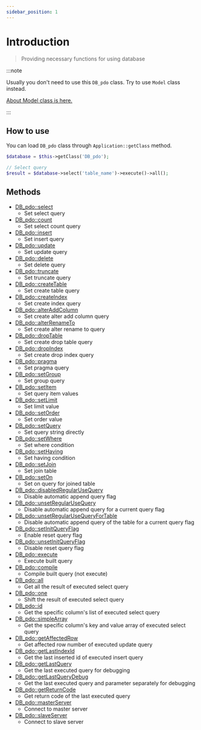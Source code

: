 ```yaml
---
sidebar_position: 1
---
```


# Introduction

> Providing necessary functions for using database

:::note

Usually you don't need to use this `DB_pdo` class. Try to use `Model` class instead.

[About Model class is here.](/docs/fegg/library/model)

:::

## How to use

You can load `DB_pdo` class through `Application::getClass` method.

```php title="Controller"
$database = $this->getClass('DB_pdo');

// Select query
$result = $database->select('table_name')->execute()->all();
```

## Methods

- [DB_pdo::select](/docs/fegg/library/database/methods/select)
  - Set select query
- [DB_pdo::count](/docs/fegg/library/database/methods/count)
  - Set select count query
- [DB_pdo::insert](/docs/fegg/library/database/methods/insert)
  - Set insert query
- [DB_pdo::update](/docs/fegg/library/database/methods/update)
  - Set update query
- [DB_pdo::delete](/docs/fegg/library/database/methods/delete)
  - Set delete query
- [DB_pdo::truncate](/docs/fegg/library/database/methods/truncate)
  - Set truncate query
- [DB_pdo::createTable](/docs/fegg/library/database/methods/createtable)
  - Set create table query
- [DB_pdo::createIndex](/docs/fegg/library/database/methods/createindex)
  - Set create index query
- [DB_pdo::alterAddColumn](/docs/fegg/library/database/methods/alteraddcolumn)
  - Set create alter add column query
- [DB_pdo::alterRenameTo](/docs/fegg/library/database/methods/alterrenameto)
  - Set create alter rename to query
- [DB_pdo::dropTable](/docs/fegg/library/database/methods/droptable)
  - Set create drop table query
- [DB_pdo::dropIndex](/docs/fegg/library/database/methods/dropindex)
  - Set create drop index query
- [DB_pdo::pragma](/docs/fegg/library/database/methods/pragma)
  - Set pragma query
- [DB_pdo::setGroup](/docs/fegg/library/database/methods/setgroup)
  - Set group query
- [DB_pdo::setItem](/docs/fegg/library/database/methods/setitem)
  - Set query item values
- [DB_pdo::setLimit](/docs/fegg/library/database/methods/setlimit)
  - Set limit value
- [DB_pdo::setOrder](/docs/fegg/library/database/methods/setorder)
  - Set order value
- [DB_pdo::setQuery](/docs/fegg/library/database/methods/setquery)
  - Set query string directly
- [DB_pdo::setWhere](/docs/fegg/library/database/methods/setwhere)
  - Set where condition
- [DB_pdo::setHaving](/docs/fegg/library/database/methods/sethaving)
  - Set having condition
- [DB_pdo::setJoin](/docs/fegg/library/database/methods/setjoin)
  - Set join table
- [DB_pdo::setOn](/docs/fegg/library/database/methods/seton)
  - Set on query for joined table
- [DB_pdo::disabledRegularUseQuery](/docs/fegg/library/database/methods/disabledregularusequery)
  - Disable automatic append query flag
- [DB_pdo::unsetRegularUseQuery](/docs/fegg/library/database/methods/unsetregularusequery)
  - Disable automatic append query for a current query flag
- [DB_pdo::unsetRegularUseQueryForTable](/docs/fegg/library/database/methods/unsetregularusequeryfortable)
  - Disable automatic append query of the table for a current query flag
- [DB_pdo::setInitQueryFlag](/docs/fegg/library/database/methods/setinitqueryflag)
  - Enable reset query flag
- [DB_pdo::unsetInitQueryFlag](/docs/fegg/library/database/methods/unsetinitqueryflag)
  - Disable reset query flag
- [DB_pdo::execute](/docs/fegg/library/database/methods/execute)
  - Execute built query
- [DB_pdo::compile](/docs/fegg/library/database/methods/compile)
  - Compile built query (not execute)
- [DB_pdo::all](/docs/fegg/library/database/methods/all)
  - Get all the result of executed select query
- [DB_pdo::one](/docs/fegg/library/database/methods/one)
  - Shift the result of executed select query
- [DB_pdo::id](/docs/fegg/library/database/methods/id)
  - Get the specific column's list of executed select query
- [DB_pdo::simpleArray](/docs/fegg/library/database/methods/simplearray)
  - Get the specific column's key and value array of executed select query
- [DB_pdo::getAffectedRow](/docs/fegg/library/database/methods/getaffectedrow)
  - Get affected row number of executed update query
- [DB_pdo::getLastIndexId](/docs/fegg/library/database/methods/getlastindexid)
  - Get the last inserted id of executed insert query
- [DB_pdo::getLastQuery](/docs/fegg/library/database/methods/getlastquery)
  - Get the last executed query for debugging
- [DB_pdo::getLastQueryDebug](/docs/fegg/library/database/methods/getlastquerydebug)
  - Get the last executed query and parameter separately for debugging
- [DB_pdo::getReturnCode](/docs/fegg/library/database/methods/getreturncode)
  - Get return code of the last executed query
- [DB_pdo::masterServer](/docs/fegg/library/database/methods/masterserver)
  - Connect to master server
- [DB_pdo::slaveServer](/docs/fegg/library/database/methods/slaveserver)
  - Connect to slave server
